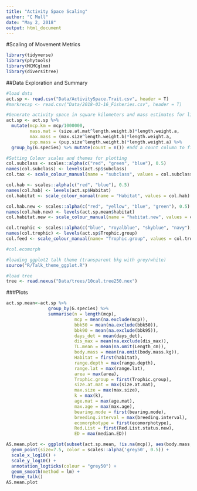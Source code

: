 ```yaml
---
title: "Activity Space Scaling"
author: "C Mull"
date: "May 2, 2018"
output: html_document
---
```


#Scaling of Movement Metrics

```r
library(tidyverse)
library(phytools)
library(MCMCglmm)
library(diversitree)
```

##Data Exploration and Summary

```r
#load data
act.sp <- read.csv("Data/ActivitySpace.Trait.csv", header = T)
#markrecap <- read.csv("Data/2018-03-16_Fisheries.csv", header = T)

#Generate activity space in square kilometers and mass estimates for life stages
act.sp <- act.sp %>%
  mutate(mcp.km = mcp/1000000,
         mass.mat = (size.at.mat^length.weight.b)*length.weight.a,
         max.mass = (max.size^length.weight.b)*length.weight.a,
         pup.mass = (pup.size^length.weight.b)*length.weight.a) %>%
  group_by(G.species) %>% mutate(count = n()) #add a count column to filter out species with less than 10 individuals tagged

#Setting Colour scales and themes for plotting
col.subclass <- scales::alpha(c("red", "green", "blue"), 0.5)
names(col.subclass) <- levels(act.sp$subclass)
col.tax <- scale_colour_manual(name = "subclass", values = col.subclass)

col.hab <- scales::alpha(c("red", "blue"), 0.5)
names(col.hab) <- levels(act.sp$Habitat)
col.habitat <- scale_colour_manual(name = "Habitat", values = col.hab)

col.hab.new <- scales::alpha(c("red", "yellow", "blue", "green"), 0.5)
names(col.hab.new) <- levels(act.sp.mean$habitat)
col.habitat.new <- scale_colour_manual(name = "habitat.new", values = col.hab.new)

col.trophic <- scales::alpha(c("blue", "royalblue", "skyblue", "navy"), 0.5)
names(col.trophic) <- levels(act.sp$Trophic.group)
col.feed <- scale_colour_manual(name= "Trophic.group", values = col.trophic)

#col.ecomorph

#loading ggplot2 talk theme (transparent bkg with grey/white)
source("R/Talk_theme_ggplot.R")

#load tree
tree <- read.nexus("Data/trees/10cal.tree250.nex")
```

###Plots

```r
act.sp.mean<-act.sp %>%
                group_by(G.species) %>%
                summarise(n = length(mcp),
                          mcp = mean(na.exclude(mcp)),
                          bbk50 = mean(na.exclude(bbk50)),
                          bbk90 = mean(na.exclude(bbk95)),
                          days_det = mean(days_det),
                          dis_max = mean(na.exclude(dis_max)),
                          TL.mean = mean(na.omit(Length_cm)),
                          body.mass = mean(na.omit(body.mass.kg)),
                          Habitat = first(habitat),
                          range.depth = max(range.depth),
                          range.lat = max(range.lat),
                          area = max(area),
                          Trophic.group = first(Trophic.group),
                          size.at.mat = max(size.at.mat),
                          max.size = max(max.size),
                          k = max(k),
                          age.mat = max(age.mat),
                          max.age = max(max.age),
                          bearing.mode = first(bearing.mode),
                          breeding.interval = max(breeding.interval),
                          ecomorphotype = first(ecomorphotype),
                          Red.List = first(Red.List.status.new),
                          ED = max(median.ED))
```


```r
AS.mean.plot <- ggplot(subset(act.sp.mean, !is.na(mcp)), aes(body.mass, mcp)) + 
  geom_point(size=7.5, color = scales::alpha('grey50', 0.5)) +
  scale_x_log10() +
  scale_y_log10() +
  annotation_logticks(colour = "grey50") +
  geom_smooth(method = lm) +
  theme_talk()
AS.mean.plot
```

